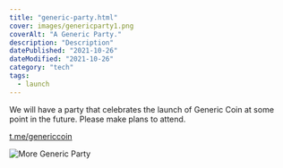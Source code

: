 ```yaml
---
title: "generic-party.html"
cover: images/genericparty1.png
coverAlt: "A Generic Party."
description: "Description"
datePublished: "2021-10-26"
dateModified: "2021-10-26"
category: "tech"
tags:
  - launch
---
```


We will have a party that celebrates the launch of Generic Coin at some point in the future. Please make plans to attend.

[t.me/genericcoin](https://t.me/genericcoin)

<img src="images/genericparty2.png"
     alt="More Generic Party" />
